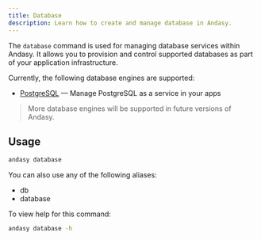 ```yaml
---
title: Database
description: Learn how to create and manage database in Andasy.
---
```


The `database` command is used for managing database services within Andasy. It allows you to provision and control supported databases as part of your application infrastructure.

Currently, the following database engines are supported:

- [PostgreSQL](/docs/reference/databases/postgres) — Manage PostgreSQL as a service in your apps


> More database engines will be supported in future versions of Andasy.

## Usage

```bash
andasy database
```

You can also use any of the following aliases:
- db
- database

To view help for this command:

```bash
andasy database -h
```
